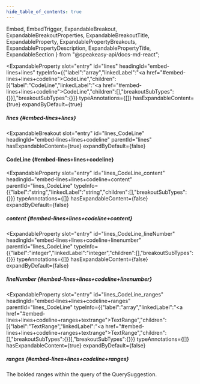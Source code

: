 ```yaml
---
hide_table_of_contents: true
---
```

  Embed,
  EmbedTrigger,
  ExpandableBreakout,
  ExpandableBreakoutProperties,
  ExpandableBreakoutTitle,
  ExpandableProperty,
  ExpandablePropertyBreakouts,
  ExpandablePropertyDescription,
  ExpandablePropertyTitle,
  ExpandableSection
} from "@speakeasy-api/docs-md-react";

<ExpandableSection>

<ExpandableProperty
  slot="entry"
  id="lines"
  headingId="embed-lines+lines"
  typeInfo={{"label":"array","linkedLabel":"<a href=\"#embed-lines+lines+codeline\">CodeLine</a>","children":[{"label":"CodeLine","linkedLabel":"<a href=\"#embed-lines+lines+codeline\">CodeLine</a>","children":[],"breakoutSubTypes":{}}],"breakoutSubTypes":{}}}
  typeAnnotations={[]}
  hasExpandableContent={true}
  expandByDefault={true}
>

<ExpandablePropertyTitle slot="title">

##### lines \{#embed-lines+lines\}

</ExpandablePropertyTitle>

<ExpandablePropertyBreakouts slot="breakouts">

<ExpandableBreakout
  slot="entry"
  id="lines_CodeLine"
  headingId="embed-lines+lines+codeline"
  parentId="lines"
  hasExpandableContent={true}
  expandByDefault={false}
>

<ExpandableBreakoutTitle slot="title">

#### CodeLine \{#embed-lines+lines+codeline\}

</ExpandableBreakoutTitle>

<ExpandableBreakoutProperties slot="properties">

<ExpandableProperty
  slot="entry"
  id="lines_CodeLine_content"
  headingId="embed-lines+lines+codeline+content"
  parentId="lines_CodeLine"
  typeInfo={{"label":"string","linkedLabel":"string","children":[],"breakoutSubTypes":{}}}
  typeAnnotations={[]}
  hasExpandableContent={false}
  expandByDefault={false}
>

<ExpandablePropertyTitle slot="title">

##### content \{#embed-lines+lines+codeline+content\}

</ExpandablePropertyTitle>

</ExpandableProperty>

<ExpandableProperty
  slot="entry"
  id="lines_CodeLine_lineNumber"
  headingId="embed-lines+lines+codeline+linenumber"
  parentId="lines_CodeLine"
  typeInfo={{"label":"integer","linkedLabel":"integer","children":[],"breakoutSubTypes":{}}}
  typeAnnotations={[]}
  hasExpandableContent={false}
  expandByDefault={false}
>

<ExpandablePropertyTitle slot="title">

##### lineNumber \{#embed-lines+lines+codeline+linenumber\}

</ExpandablePropertyTitle>

</ExpandableProperty>

<ExpandableProperty
  slot="entry"
  id="lines_CodeLine_ranges"
  headingId="embed-lines+lines+codeline+ranges"
  parentId="lines_CodeLine"
  typeInfo={{"label":"array","linkedLabel":"<a href=\"#embed-lines+lines+codeline+ranges+textrange\">TextRange</a>","children":[{"label":"TextRange","linkedLabel":"<a href=\"#embed-lines+lines+codeline+ranges+textrange\">TextRange</a>","children":[],"breakoutSubTypes":{}}],"breakoutSubTypes":{}}}
  typeAnnotations={[]}
  hasExpandableContent={true}
  expandByDefault={false}
>

<ExpandablePropertyTitle slot="title">

##### ranges \{#embed-lines+lines+codeline+ranges\}

</ExpandablePropertyTitle>

<ExpandablePropertyDescription slot="description">

The bolded ranges within the query of the QuerySuggestion.

</ExpandablePropertyDescription>

<ExpandablePropertyBreakouts slot="breakouts">

<Embed slot="embed">

<EmbedTrigger slot="trigger" embedTitle="ranges" triggerText="View ranges details">

<Embedranges />

</EmbedTrigger>

</Embed>

</ExpandablePropertyBreakouts>

</ExpandableProperty>

</ExpandableBreakoutProperties>

</ExpandableBreakout>

</ExpandablePropertyBreakouts>

</ExpandableProperty>

</ExpandableSection>